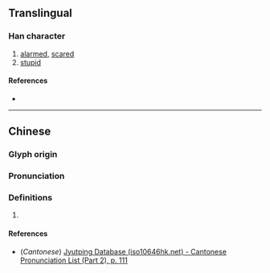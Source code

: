 {{character info/new}}
==Translingual==

===Han character===
{{Han char|rn=61|rad=心|as=14|sn=17|four=|canj=PGRG|ids=⿰忄臺}}

# [[alarmed]], [[scared]]
# [[stupid]]

====References====
* {{Han ref|kx=0406.320|dkj=11371|hdz=42364.060|uh=61DB|ud=25051}}

----

==Chinese==
{{zh-forms}}

===Glyph origin===
{{Han etym}}

===Pronunciation===
{{zh-pron
|m=dāi
|c=daai1
|mc=y
|oc=y
|ma=
|cat=
}}

===Definitions===
{{zh-hanzi}}

# {{rfdef|zh}}

====References====
* (''Cantonese'') [http://www.iso10646hk.net/jp/document/download.jsp Jyutping Database (iso10646hk.net) - Cantonese Pronunciation List (Part 2), p. 111]